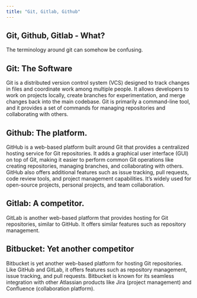 ```yaml
---
title: "Git, Gitlab, Github"
---
```


## Git, Github, Gitlab - What?

The terminology around git can somehow be confusing.

## Git: The Software

Git is a distributed version control system (VCS) designed to track changes in files and coordinate work among multiple people. It allows developers to work on projects locally, create branches for experimentation, and merge changes back into the main codebase. Git is primarily a command-line tool, and it provides a set of commands for managing repositories and collaborating with others.

## Github: The platform.

GitHub is a web-based platform built around Git that provides a centralized hosting service for Git repositories. It adds a graphical user interface (GUI) on top of Git, making it easier to perform common Git operations like creating repositories, managing branches, and collaborating with others. GitHub also offers additional features such as issue tracking, pull requests, code review tools, and project management capabilities. It's widely used for open-source projects, personal projects, and team collaboration.

## Gitlab: A competitor.

GitLab is another web-based platform that provides hosting for Git repositories, similar to GitHub. It offers similar features such as repository management.

## Bitbucket: Yet another competitor

Bitbucket is yet another web-based platform for hosting Git repositories. Like GitHub and GitLab, it offers features such as repository management, issue tracking, and pull requests. Bitbucket is known for its seamless integration with other Atlassian products like Jira (project management) and Confluence (collaboration platform).
